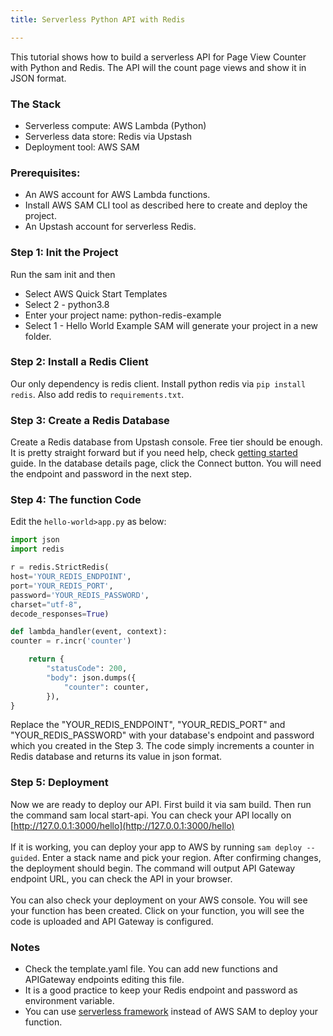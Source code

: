 ```yaml
---
title: Serverless Python API with Redis

---
```


This tutorial shows how to build a serverless API for Page View Counter with Python and Redis. The API will the count page views and show it in JSON format. 

### The Stack
- Serverless compute: AWS Lambda (Python)
- Serverless data store: Redis via Upstash
- Deployment tool: AWS SAM

### Prerequisites:
- An AWS account for AWS Lambda functions.
- Install AWS SAM CLI tool as described here to create and deploy the project.
- An Upstash account for serverless Redis.

### Step 1: Init the Project
Run the sam init and then

- Select AWS Quick Start Templates
- Select 2 - python3.8
- Enter your project name: python-redis-example
- Select 1 - Hello World Example SAM will generate your project in a new folder.

### Step 2: Install a Redis Client
Our only dependency is redis client. Install python redis via `pip install redis`. Also add redis to `requirements.txt`.

### Step 3: Create a Redis Database
Create a Redis database from Upstash console. Free tier should be enough. It is pretty straight forward but if you need help, check
[getting started](../overall/getstarted.md) guide. In the database details page, click the Connect button. You will need the endpoint and password in the next step.

### Step 4: The function Code
Edit the `hello-world>app.py` as below:
```python
import json
import redis

r = redis.StrictRedis(
host='YOUR_REDIS_ENDPOINT',
port='YOUR_REDIS_PORT',
password='YOUR_REDIS_PASSWORD',
charset="utf-8",
decode_responses=True)

def lambda_handler(event, context):
counter = r.incr('counter')

    return {
        "statusCode": 200,
        "body": json.dumps({
            "counter": counter,
        }),
}
```
Replace the "YOUR_REDIS_ENDPOINT", "YOUR_REDIS_PORT" and "YOUR_REDIS_PASSWORD" with your database's endpoint and password which you created in the Step 3.
The code simply increments a counter in Redis database and returns its value in json format.
### Step 5: Deployment
Now we are ready to deploy our API. First build it via sam build. Then run the command sam local start-api. You can check your API locally on [http://127.0.0.1:3000/hello](http://127.0.0.1:3000/hello)
<br/>
<br/>
If it is working, you can deploy your app to AWS by running `sam deploy --guided`. Enter a stack name and pick your region. After confirming changes, the deployment should begin. The command will output API Gateway endpoint URL, you can check the API in your browser.
<br/>
<br/>
You can also check your deployment on your AWS console. You will see your function has been created.
Click on your function, you will see the code is uploaded and API Gateway is configured.

### Notes
- Check the template.yaml file. You can add new functions and APIGateway endpoints editing this file.
- It is a good practice to keep your Redis endpoint and password as environment variable.
- You can use [serverless framework](https://www.serverless.com/) instead of AWS SAM to deploy your function. 
